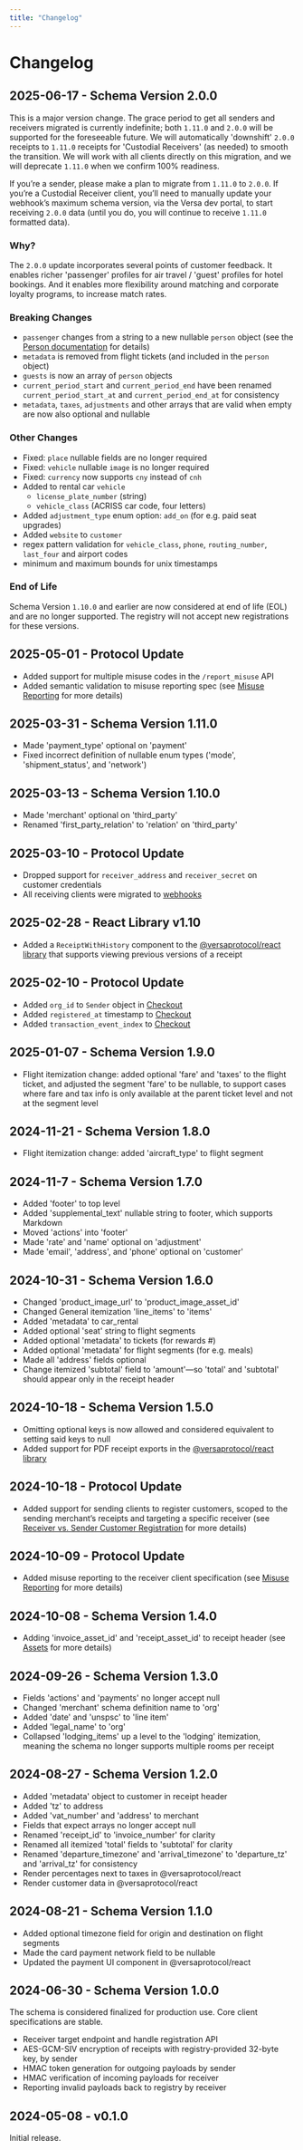 ```yaml
---
title: "Changelog"
---
```


# Changelog

## 2025-06-17 - Schema Version 2.0.0

This is a major version change. The grace period to get all senders and receivers migrated is currently indefinite; both `1.11.0` and `2.0.0` will be supported for the foreseeable future. We will automatically 'downshift' `2.0.0` receipts to `1.11.0` receipts for 'Custodial Receivers' (as needed) to smooth the transition. We will work with all clients directly on this migration, and we will deprecate `1.11.0` when we confirm 100% readiness.

If you’re a sender, please make a plan to migrate from `1.11.0` to `2.0.0`. If you’re a Custodial Receiver client, you’ll need to manually update your webhook’s maximum schema version, via the Versa dev portal, to start receiving `2.0.0` data (until you do, you will continue to receive `1.11.0` formatted data).

### Why?

The `2.0.0` update incorporates several points of customer feedback. It enables richer 'passenger' profiles for air travel / 'guest' profiles for hotel bookings. And it enables more flexibility around matching and corporate loyalty programs, to increase match rates.

### Breaking Changes

- `passenger` changes from a string to a new nullable `person` object (see the [Person documentation](/receipt#person) for details)
- `metadata` is removed from flight tickets (and included in the `person` object)
- `guests` is now an array of `person` objects
- `current_period_start` and `current_period_end` have been renamed `current_period_start_at` and `current_period_end_at` for consistency
- `metadata`, `taxes`, `adjustments` and other arrays that are valid when empty are now also optional and nullable

### Other Changes

- Fixed: `place` nullable fields are no longer required
- Fixed: `vehicle` nullable `image` is no longer required
- Fixed: `currency` now supports `cny` instead of `cnh`
- Added to rental car `vehicle`
  - `license_plate_number` (string)
  - `vehicle_class` (ACRISS car code, four letters)
- Added `adjustment_type` enum option: `add_on` (for e.g. paid seat upgrades)
- Added `website` to `customer`
- regex pattern validation for `vehicle_class`, `phone`, `routing_number`, `last_four` and airport codes
- minimum and maximum bounds for unix timestamps

### End of Life

Schema Version `1.10.0` and earlier are now considered at end of life (EOL) and are no longer supported. The registry will not accept new registrations for these versions.

## 2025-05-01 - Protocol Update

- Added support for multiple misuse codes in the `/report_misuse` API
- Added semantic validation to misuse reporting spec (see [Misuse Reporting](/misuse_reporting) for more details)

## 2025-03-31 - Schema Version 1.11.0

- Made 'payment_type' optional on 'payment'
- Fixed incorrect definition of nullable enum types ('mode', 'shipment_status', and 'network')

## 2025-03-13 - Schema Version 1.10.0

- Made 'merchant' optional on 'third_party'
- Renamed 'first_party_relation' to 'relation' on 'third_party'

## 2025-03-10 - Protocol Update

- Dropped support for `receiver_address` and `receiver_secret` on customer credentials
- All receiving clients were migrated to [webhooks](/webhooks)

## 2025-02-28 - React Library v1.10

- Added a `ReceiptWithHistory` component to the [@versaprotocol/react library](https://www.npmjs.com/package/@versaprotocol/react) that supports viewing previous versions of a receipt

## 2025-02-10 - Protocol Update

- Added `org_id` to `Sender` object in [Checkout](https://docs.versa.org/receiving#2-get-the-key)
- Added `registered_at` timestamp to [Checkout](https://docs.versa.org/receiving#2-get-the-key)
- Added `transaction_event_index` to [Checkout](https://docs.versa.org/receiving#2-get-the-key)

## 2025-01-07 - Schema Version 1.9.0

- Flight itemization change: added optional 'fare' and 'taxes' to the flight ticket, and adjusted the segment 'fare' to be nullable, to support cases where fare and tax info is only available at the parent ticket level and not at the segment level

## 2024-11-21 - Schema Version 1.8.0

- Flight itemization change: added 'aircraft_type' to flight segment

## 2024-11-7 - Schema Version 1.7.0

- Added 'footer' to top level
- Added 'supplemental_text' nullable string to footer, which supports Markdown
- Moved 'actions' into 'footer'
- Made 'rate' and 'name' optional on 'adjustment'
- Made 'email', 'address', and 'phone' optional on 'customer'

## 2024-10-31 - Schema Version 1.6.0

- Changed 'product_image_url' to 'product_image_asset_id'
- Changed General itemization 'line_items' to 'items'
- Added 'metadata' to car_rental
- Added optional 'seat' string to flight segments
- Added optional 'metadata' to tickets (for rewards #)
- Added optional 'metadata' for flight segments (for e.g. meals)
- Made all 'address' fields optional
- Change itemized 'subtotal' field to 'amount'—so 'total' and 'subtotal' should appear only in the receipt header

## 2024-10-18 - Schema Version 1.5.0

- Omitting optional keys is now allowed and considered equivalent to setting said keys to null
- Added support for PDF receipt exports in the [@versaprotocol/react library](https://www.npmjs.com/package/@versaprotocol/react)

## 2024-10-18 - Protocol Update

- Added support for sending clients to register customers, scoped to the sending merchant’s receipts and targeting a specific receiver (see [Receiver vs. Sender Customer Registration](/customer_registration#receiver-vs-sender-customer-registration) for more details)

## 2024-10-09 - Protocol Update

- Added misuse reporting to the receiver client specification (see [Misuse Reporting](/misuse_reporting) for more details)

## 2024-10-08 - Schema Version 1.4.0

- Adding 'invoice_asset_id' and 'receipt_asset_id' to receipt header (see [Assets](/assets) for more details)

## 2024-09-26 - Schema Version 1.3.0

- Fields 'actions' and 'payments' no longer accept null
- Changed 'merchant' schema definition name to 'org'
- Added 'date' and 'unspsc' to 'line item'
- Added 'legal_name' to 'org'
- Collapsed 'lodging_items' up a level to the 'lodging' itemization, meaning the schema no longer supports multiple rooms per receipt

## 2024-08-27 - Schema Version 1.2.0

- Added 'metadata' object to customer in receipt header
- Added 'tz' to address
- Added 'vat_number' and 'address' to merchant
- Fields that expect arrays no longer accept null
- Renamed 'receipt_id' to 'invoice_number' for clarity
- Renamed all itemized 'total' fields to 'subtotal' for clarity
- Renamed 'departure_timezone' and 'arrival_timezone' to 'departure_tz' and 'arrival_tz' for consistency
- Render percentages next to taxes in @versaprotocol/react
- Render customer data in @versaprotocol/react

## 2024-08-21 - Schema Version 1.1.0

- Added optional timezone field for origin and destination on flight segments
- Made the card payment network field to be nullable
- Updated the payment UI component in @versaprotocol/react

## 2024-06-30 - Schema Version 1.0.0

The schema is considered finalized for production use. Core client specifications are stable.

- Receiver target endpoint and handle registration API
- AES-GCM-SIV encryption of receipts with registry-provided 32-byte key, by sender
- HMAC token generation for outgoing payloads by sender
- HMAC verification of incoming payloads for receiver
- Reporting invalid payloads back to registry by receiver

## 2024-05-08 - v0.1.0

Initial release.
